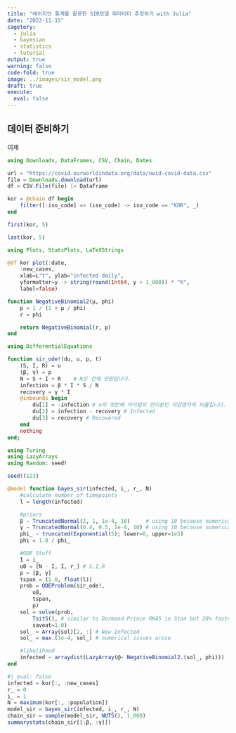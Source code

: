 ```yaml
---
title: "베이지안 통계를 활용한 SIR모델 파라미터 추정하기 with Julia"
date: "2022-11-15"
cagetory:
  - julia
  - bayesian
  - statistics
  - tutorial
output: true
warning: false
code-fold: true
image: ../images/sir_model.png
draft: true
execute:
  eval: false
---
```


## 데이터 준비하기

이제

```julia

using Downloads, DataFrames, CSV, Chain, Dates

url = "https://covid.ourworldindata.org/data/owid-covid-data.csv"
file = Downloads.download(url)
df = CSV.File(file) |> DataFrame
```

```julia
kor = @chain df begin
    filter([:iso_code] => (iso_code) -> iso_code == "KOR", _)
end

```

```julia
first(kor, 5)
```

```julia
last(kor, 5)
```

```julia
using Plots, StatsPlots, LaTeXStrings

@df kor plot(:date,
    :new_cases,
    xlab=L"t", ylab="infected daily",
    yformatter=y -> string(round(Int64, y ÷ 1_000)) * "K",
    label=false)
```

```julia
function NegativeBinomial2(μ, phi)
    p = 1 / (1 + μ / phi)
    r = phi

    return NegativeBinomial(r, p)
end
```

```julia
using DifferentialEquations

function sir_ode!(du, u, p, t)
    (S, I, R) = u
    (β, γ) = p
    N = S + I + R    # N은 전체 인원입니다.
    infection = β * I * S / N 
    recovery = γ * I
    @inbounds begin
        du[1] = -infection # u의 첫번째 아이템의 전미분인 미감염자의 비율입니다.
        du[2] = infection - recovery # Infected
        du[3] = recovery # Recovered
    end
    nothing
end;
```

```julia
using Turing
using LazyArrays
using Random: seed!

seed!(123)

@model function bayes_sir(infected, i_, r_, N)
    #calculate number of timepoints
    l = length(infected)

    #priors
    β ~ TruncatedNormal(2, 1, 1e-4, 10)     # using 10 because numerical issues arose
    γ ~ TruncatedNormal(0.4, 0.5, 1e-4, 10) # using 10 because numerical issues arose
    phi_ ~ truncated(Exponential(5); lower=0, upper=1e5)
    phi = 1.0 / phi_

    #ODE Stuff
    I = i_
    u0 = [N - I, I, r_] # S,I,R
    p = [β, γ]
    tspan = (1.0, float(l))
    prob = ODEProblem(sir_ode!,
        u0,
        tspan,
        p)
    sol = solve(prob,
        Tsit5(), # similar to Dormand-Prince RK45 in Stan but 20% faster
        saveat=1.0)
    sol_ = Array(sol)[2, :] # New Infected
    sol_ = max.(1e-4, sol_) # numerical issues arose

    #likelihood
    infected ~ arraydist(LazyArray(@~ NegativeBinomial2.(sol_, phi)))
end
```

```julia
#| eval: false
infected = kor[:, :new_cases]
r_ = 0
i_ = 1
N = maximum(kor[:, :population])
model_sir = bayes_sir(infected, i_, r_, N)
chain_sir = sample(model_sir, NUTS(), 1_000)
summarystats(chain_sir[[:β, :γ]])
```